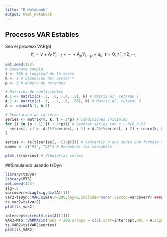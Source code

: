 ```yaml
---
title: "R Notebook"
output: html_notebook
---
```


## Procesos VAR Estables

Sea el proceso VAR(p)
		$${Y}_t={\nu}+A_1 {Y}_{t-1} +\cdots+A_p {Y}_{t-p}+u_t, \  \  t=0,\pm1,\pm2,\cdots,$$
```r
set.seed(123) 
# Generate sample
t <- 200 # Longitud de la serie
k <- 2 # dimensión del vector Y
p <- 2 # Número de retardos

# Matrices de coeficientes
A.1 <- matrix(c(-.3, .6, -.4, .5), k) # Matriz A1, retardo 1
A.2 <- matrix(c(-.1, -.2, .1, .05), k) # Matriz A2, retardo 2
A <- cbind(A.1, A.2) 

# Generación de la serie
series <- matrix(0, k, t + 2*p) # Condiciones iniciales
for (i in (p + 1):(t + 2*p)){ # Generar series con e ~ N(0,0.5)
  series[, i] <- A.1%*%series[, i-1] + A.2%*%series[, i-2] + rnorm(k, 0, .5)
}

series <- ts(t(series[, -(1:p)])) # Convertir a una serie con formato ts
names <- c("V1", "V2") # Renombrar las variables

plot.ts(series) # dibujarlas series
```

##Simulando usando tsDyn

```r
library(tsDyn)
library(MTS)
set.seed(123) 
sig=.5
varcoverr=diag(sig,dim(A)[1])
var2=tsDyn::VAR.sim(A,n=200,lag=2,include="none",varcov=varcoverr) ###El vector de coeficientes debe ser parte de la matriz de coeficientes.
ts_var2=ts(var2)
plot(ts_var2)

```

```r

intercept=c(rep(0,dim(A)[1]))
VAR2=MTS::VARMAsim(nobs = 200,arlags = c(2),cnst=intercept,phi = A,sigma=varcoverr)
ts_VAR2=ts(VAR2$series)
plot(ts_VAR2)
```




